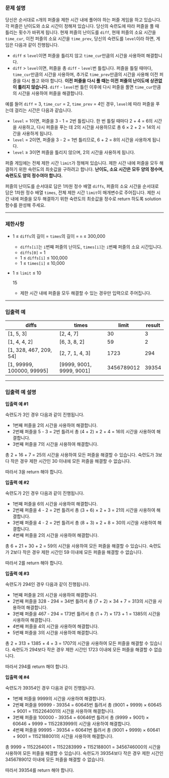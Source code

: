 ### **문제 설명**

당신은 순서대로 `n`개의 퍼즐을 제한 시간 내에 풀어야 하는 퍼즐 게임을 하고 있습니다. 각 퍼즐은 난이도와 소요 시간이 정해져 있습니다. 당신의 숙련도에 따라 퍼즐을 풀 때 틀리는 횟수가 바뀌게 됩니다. 현재 퍼즐의 난이도를 `diff`, 현재 퍼즐의 소요 시간을 `time_cur`, 이전 퍼즐의 소요 시간을 `time_prev`, 당신의 숙련도를 `level`이라 하면, 게임은 다음과 같이 진행됩니다.

- `diff` ≤ `level`이면 퍼즐을 틀리지 않고 `time_cur`만큼의 시간을 사용하여 해결합니다.
- `diff` > `level`이면, 퍼즐을 총 `diff` - `level`번 틀립니다. 퍼즐을 틀릴 때마다, `time_cur`만큼의 시간을 사용하며, 추가로 `time_prev`만큼의 시간을 사용해 이전 퍼즐을 다시 풀고 와야 합니다. **이전 퍼즐을 다시 풀 때는 이전 퍼즐의 난이도에 상관없이 틀리지 않습니다.** `diff` - `level`번 틀린 이후에 다시 퍼즐을 풀면 `time_cur`만큼의 시간을 사용하여 퍼즐을 해결합니다.

예를 들어 `diff` = 3, `time_cur` = 2, `time_prev` = 4인 경우, `level`에 따라 퍼즐을 푸는데 걸리는 시간은 다음과 같습니다.

- `level` = 1이면, 퍼즐을 3 - 1 = 2번 틀립니다. 한 번 틀릴 때마다 2 + 4 = 6의 시간을 사용하고, 다시 퍼즐을 푸는 데 2의 시간을 사용하므로 총 6 × 2 + 2 = 14의 시간을 사용하게 됩니다.
- `level` = 2이면, 퍼즐을 3 - 2 = 1번 틀리므로, 6 + 2 = 8의 시간을 사용하게 됩니다.
- `level` ≥ 3이면 퍼즐을 틀리지 않으며, 2의 시간을 사용하게 됩니다.

퍼즐 게임에는 전체 제한 시간 `limit`가 정해져 있습니다. 제한 시간 내에 퍼즐을 모두 해결하기 위한 숙련도의 최솟값을 구하려고 합니다. **난이도, 소요 시간은 모두 양의 정수며, 숙련도도 양의 정수여야 합니다.**

퍼즐의 난이도를 순서대로 담은 1차원 정수 배열 `diffs`, 퍼즐의 소요 시간을 순서대로 담은 1차원 정수 배열 `times`, 전체 제한 시간 `limit`이 매개변수로 주어집니다. 제한 시간 내에 퍼즐을 모두 해결하기 위한 숙련도의 최솟값을 정수로 return 하도록 solution 함수를 완성해 주세요.

---

### 제한사항

- 1 ≤ `diffs`의 길이 = `times`의 길이 = `n` ≤ 300,000
    - `diffs[i]`는 `i`번째 퍼즐의 난이도, `times[i]`는 `i`번째 퍼즐의 소요 시간입니다.
    - `diffs[0]` = 1
    - 1 ≤ `diffs[i]` ≤ 100,000
    - 1 ≤ `times[i]` ≤ 10,000
- 1 ≤ `limit` ≤ 10
    
    15
    
    - 제한 시간 내에 퍼즐을 모두 해결할 수 있는 경우만 입력으로 주어집니다.

---

### 입출력 예

| diffs | times | limit | result |
| --- | --- | --- | --- |
| [1, 5, 3] | [2, 4, 7] | 30 | 3 |
| [1, 4, 4, 2] | [6, 3, 8, 2] | 59 | 2 |
| [1, 328, 467, 209, 54] | [2, 7, 1, 4, 3] | 1723 | 294 |
| [1, 99999, 100000, 99995] | [9999, 9001, 9999, 9001] | 3456789012 | 39354 |

---

### 입출력 예 설명

**입출력 예 #1**

숙련도가 3인 경우 다음과 같이 진행됩니다.

- 1번째 퍼즐을 2의 시간을 사용하여 해결합니다.
- 2번째 퍼즐을 5 - 3 = 2번 틀려서 총 (4 + 2) × 2 + 4 = 16의 시간을 사용하여 해결합니다.
- 3번째 퍼즐을 7의 시간을 사용하여 해결합니다.

총 2 + 16 + 7 = 25의 시간을 사용하여 모든 퍼즐을 해결할 수 있습니다. 숙련도가 3보다 작은 경우 제한 시간인 30 이내에 모든 퍼즐을 해결할 수 없습니다.

따라서 3을 return 해야 합니다.

**입출력 예 #2**

숙련도가 2인 경우 다음과 같이 진행됩니다.

- 1번째 퍼즐을 6의 시간을 사용하여 해결합니다.
- 2번째 퍼즐을 4 - 2 = 2번 틀려서 총 (3 + 6) × 2 + 3 = 21의 시간을 사용하여 해결합니다.
- 3번째 퍼즐을 4 - 2 = 2번 틀려서 총 (8 + 3) × 2 + 8 = 30의 시간을 사용하여 해결합니다.
- 4번째 퍼즐을 2의 시간을 사용하여 해결합니다.

총 6 + 21 + 30 + 2 = 59의 시간을 사용하여 모든 퍼즐을 해결할 수 있습니다. 숙련도가 2보다 작은 경우 제한 시간인 59 이내에 모든 퍼즐을 해결할 수 없습니다.

따라서 2를 return 해야 합니다.

**입출력 예 #3**

숙련도가 294인 경우 다음과 같이 진행됩니다.

- 1번째 퍼즐을 2의 시간을 사용하여 해결합니다.
- 2번째 퍼즐을 328 - 294 = 34번 틀려서 총 (7 + 2) × 34 + 7 = 313의 시간을 사용하여 해결합니다.
- 3번째 퍼즐을 467 - 294 = 173번 틀려서 총 (1 + 7) × 173 + 1 = 1385의 시간을 사용하여 해결합니다.
- 4번째 퍼즐을 4의 시간을 사용하여 해결합니다.
- 5번째 퍼즐을 3의 시간을 사용하여 해결합니다.

총 2 + 313 + 1385 + 4 + 3 = 1707의 시간을 사용하여 모든 퍼즐을 해결할 수 있습니다. 숙련도가 294보다 작은 경우 제한 시간인 1723 이내에 모든 퍼즐을 해결할 수 없습니다.

따라서 294를 return 해야 합니다.

**입출력 예 #4**

숙련도가 39354인 경우 다음과 같이 진행됩니다.

- 1번째 퍼즐을 9999의 시간을 사용하여 해결합니다.
- 2번째 퍼즐을 99999 - 39354 = 60645번 틀려서 총 (9001 + 9999) × 60645 + 9001 = 1152264001의 시간을 사용하여 해결합니다.
- 3번째 퍼즐을 100000 - 39354 = 60646번 틀려서 총 (9999 + 9001) × 60646 + 9999 = 1152283999의 시간을 사용하여 해결합니다.
- 4번째 퍼즐을 99995 - 39354 = 60641번 틀려서 총 (9001 + 9999) × 60641 + 9001 = 1152188001의 시간을 사용하여 해결합니다.

총 9999 + 1152264001 + 1152283999 + 1152188001 = 3456746000의 시간을 사용하여 모든 퍼즐을 해결할 수 있습니다. 숙련도가 39354보다 작은 경우 제한 시간인 3456789012 이내에 모든 퍼즐을 해결할 수 없습니다.

따라서 39354를 return 해야 합니다.
